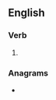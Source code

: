 ==English==

===Verb===
{{head|en|verb form}}

# {{present participle of|preambulate|lang=en|nocat=1}}

===Anagrams===
* {{anagrams|en|a=aabegilmnprtu|perambulating}}